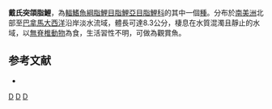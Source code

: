 {{Speciesbox 
| taxon = Roeboides dayi
| status = NE
| status_system = IUCN3.1
| authority =  [[Steindachner|Steindachner]], 1878
| synonyms = *''Anacyrtus dayi''<br /><small>Steindachner, 1878</small>
*''Roeboides dayi dayi''<br /><small>Steindachner, 1878</small>
*''Roeboides caucae''<br /><small>Eigenmann, 1922</small>
*''Roeboides magdalenae''<br /><small>Eigenmann, 1922</small>
*''Roeboides meeki''<br /><small>Eigenmann, 1922</small>
*''Roeboides romeroi''<br /><small>Fowler, 1941</small>
}}
'''戴氏突頜脂鯉'''，為[[輻鰭魚綱|輻鰭魚綱]][[脂鯉目|脂鯉目]][[脂鯉亞目|脂鯉亞目]][[脂鯉科|脂鯉科]]的其中一個[[種|種]]。分布於[[南美洲|南美洲]]北部至[[巴拿馬|巴拿馬]][[大西洋|大西洋]]沿岸淡水流域，體長可達8.3公分，棲息在水質混濁且靜止的水域，以[[無脊椎動物|無脊椎動物]]為食，生活習性不明，可做為觀賞魚。

==参考文献==
{{refbegin}}
*{{FishBase_species|genus=Roeboides|species=dayi|year=2014|month=1}}
{{refend}}

{{Taxonbar|from=Q6417843}}

[[Category:觀賞魚|D]]
[[Category:突頜脂鯉屬|D]]
[[Category:1878年描述的鱼类|D]]


{{魚類小作品}}
